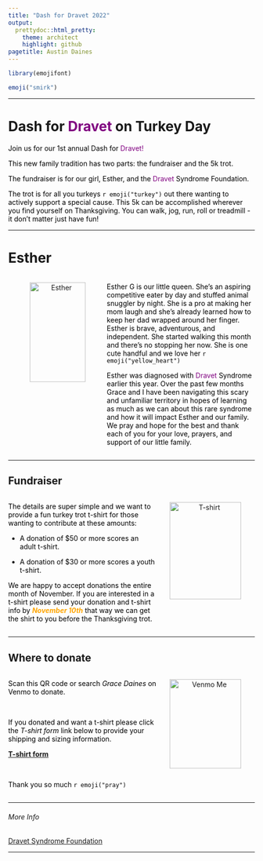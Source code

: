 ```yaml
---
title: "Dash for Dravet 2022"
output: 
  prettydoc::html_pretty:
    theme: architect
    highlight: github
pagetitle: Austin Daines
---
```


```r
library(emojifont)
```

```r
emoji("smirk")
```

___

# Dash for <span style="color:purple"> Dravet </span> on Turkey Day

<span style="color:black"> Join us for our 1st annual Dash for </span> <span style="color:purple"> Dravet! </span> 

<span style="color:black"> This new family tradition has two parts: the fundraiser and the 5k trot. </span>

<span style="color:black"> The fundraiser is for our girl, Esther, and the <span style="color:purple"> Dravet </span> Syndrome Foundation. </span>

<span style="color:black">The trot is for all you turkeys `r emoji("turkey")` out there wanting to actively support a special cause. This 5k can be accomplished wherever you find yourself on Thanksgiving. You can walk, jog, run, roll or treadmill - it don't matter just have fun! </span>

___

# Esther

:::: {style="display: flex;"}

::: {.column width="40%"}

<center>

![](images/esther_g.jpg "Esther"){height=75%, width=75%}

</center>

:::

::: {.column width="60%"}

<span style="color:black"> Esther G is our little queen. She's an aspiring competitive eater by day and stuffed animal snuggler by night. She is a pro at making her mom laugh and she's already learned how to keep her dad wrapped around her finger. Esther is brave, adventurous, and independent. She started walking this month and there's no stopping her now. She is one cute handful and we love her `r emoji("yellow_heart")` </span>

<span style="color:black"> Esther was diagnosed with <span style="color:purple"> Dravet </span> Syndrome earlier this year. Over the past few months Grace and I have been navigating this scary and unfamiliar territory in hopes of learning as much as we can about this rare syndrome and how it will impact Esther and our family. We pray and hope for the best and thank each of you for your love, prayers, and support of our little family.  </span>


:::
::::

___

## Fundraiser

:::: {style="display: flex;"}

::: {.column width="60%"}

<span style="color:black"> The details are super simple and we want to provide a fun turkey trot t-shirt for those wanting to contribute at these amounts: </span>

* <span style="color:black"> A donation of $50 or more scores an adult t-shirt. </span>

* <span style="color:black"> A donation of $30 or more scores a youth t-shirt. </span>

<span style="color:black"> We are happy to accept donations the entire month of November. If you are interested in a t-shirt please send your donation and t-shirt info by </span>  <span style="color:orange"> **_November 10th_** </span> <span style="color:black"> that way we can get the shirt to you before the Thanksgiving trot. </span>

:::

::: {.column width="40%"}

<center>

![](images/trot_tshirt.jpg "T-shirt"){height=85%, width=85%}

</center>

:::
::::

___

## Where to donate

:::: {style="display: flex;"}

::: {.column width="60%"}

<span style="color:black"> Scan this QR code  or search *Grace Daines* on Venmo to donate. </span>

<br>

<span style="color:black"> If you donated and want a t-shirt please click the *T-shirt form* link below to provide your shipping and sizing information. </span>

**[T-shirt form](https://docs.google.com/forms/d/e/1FAIpQLSdb-nLi3hwHwl-4Lu2LMCIgCTSRpqkQGxsNeu31Q4VgtzrFjg/viewform)**

<br>

<span style="color:black"> Thank you so much `r emoji("pray")` </span>


:::

::: {.column width="40%"}

<center>

![](images/gdv.jpg "Venmo Me"){height=85%, width=85%}

</center>

:::
::::

___

###### More Info

[Dravet Syndrome Foundation](https://dravetfoundation.org)

___


